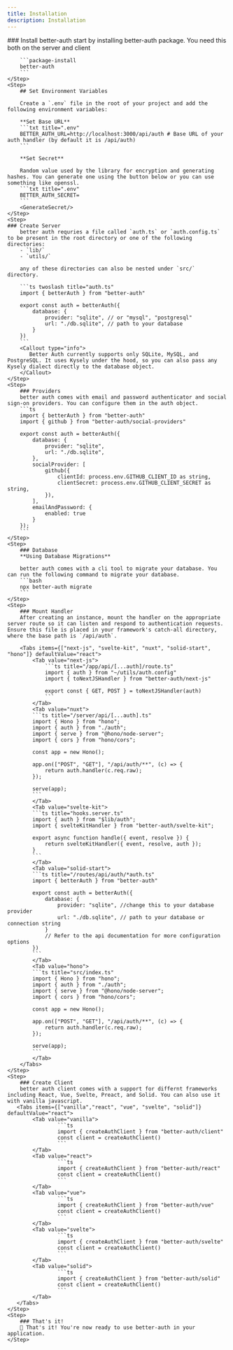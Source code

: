 ```yaml
---
title: Installation
description: Installation
---
```



<Steps>
    <Step>
         ### Install better-auth
        start by installing better-auth package. You need this both on the server and client

        ```package-install
        better-auth
        ``` 
    </Step>
    <Step>
        ## Set Environment Variables

        Create a `.env` file in the root of your project and add the following environment variables:

        **Set Base URL**
        ```txt title=".env"
        BETTER_AUTH_URL=http://localhost:3000/api/auth # Base URL of your auth handler (by default it is /api/auth)
        ```

        **Set Secret**

        Random value used by the library for encryption and generating hashes. You can generate one using the button below or you can use something like openssl.
        ```txt title=".env"
        BETTER_AUTH_SECRET=
        ```
        <GenerateSecret/>
    </Step>
    <Step>
    ### Create Server
        better auth requries a file called `auth.ts` or `auth.config.ts` to be present in the root directory or one of the following directories:
        - `lib/`
        - `utils/`

        any of these directories can also be nested under `src/` directory.

        ```ts twoslash title="auth.ts"
        import { betterAuth } from "better-auth"

        export const auth = betterAuth({
            database: {
                provider: "sqlite", // or "mysql", "postgresql"
                url: "./db.sqlite", // path to your database
            }
        })
        ```
        <Callout type="info"> 
           Better Auth currently supports only SQLite, MySQL, and PostgreSQL. It uses Kysely under the hood, so you can also pass any Kysely dialect directly to the database object.
        </Callout>
    </Step>
    <Step>
        ### Providers
        better auth comes with email and password authenticator and social sign-on providers. You can configure them in the auth object.
        ```ts
        import { betterAuth } from "better-auth"
        import { github } from "better-auth/social-providers"

        export const auth = betterAuth({
            database: {
                provider: "sqlite",
                url: "./db.sqlite",
            },
            socialProvider: [
                github({
                    clientId: process.env.GITHUB_CLIENT_ID as string,
                    clientSecret: process.env.GITHUB_CLIENT_SECRET as string,
                }),
            ],
            emailAndPassword: {
                enabled: true
            }
        });
        ```
    </Step>
    <Step>
        ### Database
        **Using Database Migrations**
        
        better auth comes with a cli tool to migrate your database. You can run the following command to migrate your database.
        ```bash
        npx better-auth migrate
        ```
    </Step>
    <Step>
        ### Mount Handler
        After creating an instance, mount the handler on the appropriate server route so it can listen and respond to authentication requests. Ensure this file is placed in your framework's catch-all directory, where the base path is `/api/auth`. 

        <Tabs items={["next-js", "svelte-kit", "nuxt", "solid-start", "hono"]} defaultValue="react">
            <Tab value="next-js">
                ```ts title="/app/api/[...auth]/route.ts"
                import { auth } from "~/utils/auth.config"
                import { toNextJSHandler } from "better-auth/next-js"

                export const { GET, POST } = toNextJSHandler(auth)
                ```
            </Tab>
            <Tab value="nuxt">
            ```ts title="/server/api/[...auth].ts"
            import { Hono } from "hono";
            import { auth } from "./auth";
            import { serve } from "@hono/node-server";
            import { cors } from "hono/cors";

            const app = new Hono();

            app.on(["POST", "GET"], "/api/auth/**", (c) => {
                return auth.handler(c.req.raw);
            });

            serve(app);
            ```
            </Tab>
            <Tab value="svelte-kit">
            ```ts title="hooks.server.ts"
            import { auth } from "$lib/auth";
            import { svelteKitHandler } from "better-auth/svelte-kit";

            export async function handle({ event, resolve }) {
                return svelteKitHandler({ event, resolve, auth });
            }
            ```
            </Tab>
            <Tab value="solid-start">
            ```ts title="/routes/api/auth/*auth.ts"
            import { betterAuth } from "better-auth"

            export const auth = betterAuth({
                database: {
                    provider: "sqlite", //change this to your database provider
                    url: "./db.sqlite", // path to your database or connection string
                }
                // Refer to the api documentation for more configuration options
            })
            ```
            </Tab>
            <Tab value="hono">
            ```ts title="src/index.ts"
            import { Hono } from "hono";
            import { auth } from "./auth";
            import { serve } from "@hono/node-server";
            import { cors } from "hono/cors";

            const app = new Hono();

            app.on(["POST", "GET"], "/api/auth/**", (c) => {
                return auth.handler(c.req.raw);
            });

            serve(app);
            ```
            </Tab>
        </Tabs>
    </Step>
    <Step>
        ### Create Client
        better auth client comes with a support for differnt frameworks including React, Vue, Svelte, Preact, and Solid. You can also use it with vanilla javascript. 
       <Tabs items={["vanilla","react", "vue", "svelte", "solid"]} defaultValue="react">
            <Tab value="vanilla">
                    ```ts 
                    import { createAuthClient } from "better-auth/client"
                    const client = createAuthClient()
                    ```
            </Tab>
            <Tab value="react">
                    ```ts 
                    import { createAuthClient } from "better-auth/react"
                    const client = createAuthClient()
                    ```
            </Tab>
            <Tab value="vue">
                    ```ts
                    import { createAuthClient } from "better-auth/vue"
                    const client = createAuthClient()
                    ```
            </Tab>
            <Tab value="svelte">
                    ```ts
                    import { createAuthClient } from "better-auth/svelte"
                    const client = createAuthClient()
                    ```
            </Tab>
            <Tab value="solid">
                    ```ts
                    import { createAuthClient } from "better-auth/solid"
                    const client = createAuthClient()
                    ```
            </Tab>
       </Tabs>
    </Step>
    <Step>
        ### That's it!
        🎉 That's it! You're now ready to use better-auth in your application.
    </Step>
</Steps>